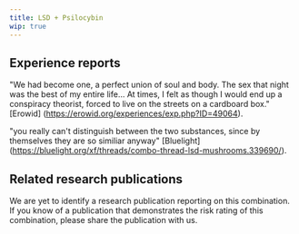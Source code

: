 ---
title: LSD + Psilocybin
wip: true
---

## Experience reports

"We had become one, a perfect union of soul and body. The sex that night was the best of my entire life... At times, I felt as though I would end up a conspiracy theorist, forced to live on the streets on a cardboard box." [Erowid] (https://erowid.org/experiences/exp.php?ID=49064).

"you really can't distinguish between the two substances, since by themselves they are so similiar anyway" [Bluelight] (https://bluelight.org/xf/threads/combo-thread-lsd-mushrooms.339690/).

## Related research publications

We are yet to identify a research publication reporting on this combination. If you know of a publication that demonstrates the risk rating of this combination, please share the publication with us.



